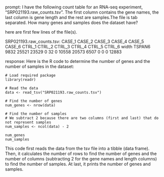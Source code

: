 prompt:
I have the following count table for an RNA-seq experiment, "SRP021193.raw_counts.tsv". The first column contains the gene names, the last column is gene length and the rest are samples.The file is tab separated. How many genes and samples does the dataset have?

here are first few lines of the file(s).

SRP021193.raw_counts.tsv:
CASE_1	CASE_2	CASE_3	CASE_4	CASE_5	CASE_6	CTRL_1	CTRL_2	CTRL_3	CTRL_4	CTRL_5	CTRL_6	width
TSPAN6	9832	25521	23529	0	32	0	10558	20573	6507	0	0	0	12883


response:
Here is the R code to determine the number of genes and the number of samples in the dataset:

```
# Load required package
library(readr)

# Read the data
data <- read_tsv("SRP021193.raw_counts.tsv")

# Find the number of genes
num_genes <- nrow(data) 

# Find the number of samples
# We subtract 2 because there are two columns (first and last) that do not represent samples
num_samples <- ncol(data) - 2

num_genes
num_samples

```

This code first reads the data from the tsv file into a tibble (data frame). Then, it calculates the number of rows to find the number of genes and the number of columns (subtracting 2 for the gene names and length columns) to find the number of samples. At last, it prints the number of genes and samples.
